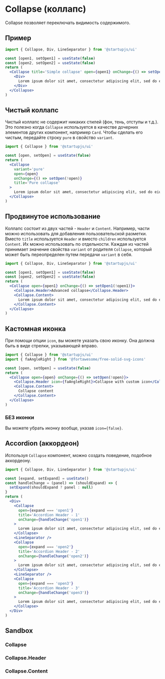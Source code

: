 
# Collapse (коллапс)

Collapse позволяет переключать видимость содержимого.

## Пример

```jsx
import { Collapse, Div, LineSeparator } from '@startupjs/ui'
```

```jsx example
const [open1, setOpen1] = useState(false)
const [open2, setOpen2] = useState(false)
return (
  <Collapse title='Simple collapse' open={open1} onChange={() => setOpen1(!open1)}>
    <Div>
      Lorem ipsum dolor sit amet, consectetur adipiscing elit, sed do eiusmod tempor incididunt ut labore et dolore magna aliqua. Ut enim ad minim veniam, quis nostrud exercitation ullamco laboris nisi ut aliquip ex ea commodo consequat. Duis aute irure dolor in reprehenderit in voluptate velit esse cillum dolore eu fugiat nulla pariatur. Excepteur sint occaecat cupidatat non proident, sunt in culpa qui officia deserunt mollit anim id est laborum
    </Div>
  </Collapse>
)
```

## Чистый коллапс

Чистый коллапс не содержит никаких стилей (фон, тень, отступы и т.д.). Это полезно когда `Collapse` используется в качестве дочерних элементов других компонент, например `Card`. Чтобы сделать его чистым, передайте строку `pure` в свойство `variant`.

```jsx
import { Collapse } from '@startupjs/ui'
```

```jsx example
const [open, setOpen] = useState(false)
return (
  <Collapse
    variant='pure'
    open={open}
    onChange={() => setOpen(!open)}
    title='Pure collapse'
  >
    Lorem ipsum dolor sit amet, consectetur adipiscing elit, sed do eiusmod tempor incididunt ut labore et dolore magna aliqua. Ut enim ad minim veniam, quis nostrud exercitation ullamco laboris nisi ut aliquip ex ea commodo consequat. Duis aute irure dolor in reprehenderit in voluptate velit esse cillum dolore eu fugiat nulla pariatur. Excepteur sint occaecat cupidatat non proident, sunt in culpa qui officia deserunt mollit anim id est laborum
  </Collapse>
)
```

## Продвинутое использование

Коллапс состоит из двух частей - `Header` и `Content`. Например, части можно использовать для добавления пользовательской разметки. Вместо `title` используется `Header` и вместо `children` используется `Content`. Их можно использовать по отдельности. Каждая из частей принимает значение свойства `variant` от родителя `Collapse`, который может быть переопределен путем передачи `variant` в себя.

```jsx
import { Collapse, Div, LineSeparator } from '@startupjs/ui'
```

```jsx example
const [open1, setOpen1] = useState(false)
const [open2, setOpen2] = useState(false)
return (
  <Collapse open={open1} onChange={() => setOpen1(!open1)}>
    <Collapse.Header>Advanced collapse</Collapse.Header>
    <Collapse.Content>
      Lorem ipsum dolor sit amet, consectetur adipiscing elit, sed do eiusmod tempor incididunt ut labore et dolore magna aliqua. Ut enim ad minim veniam, quis nostrud exercitation ullamco laboris nisi ut aliquip ex ea commodo consequat. Duis aute irure dolor in reprehenderit in voluptate velit esse cillum dolore eu fugiat nulla pariatur. Excepteur sint occaecat cupidatat non proident, sunt in culpa qui officia deserunt mollit anim id est laborum
    </Collapse.Content>
  </Collapse>
)
```

## Кастомная иконка

При помощи опции `icon`, вы можете указать свою иконку. Она должна быть в виде стрелки, указывающей вправо.

```jsx
import { Collapse } from '@startupjs/ui'
import { faAngleRight } from '@fortawesome/free-solid-svg-icons'
```

```jsx example
const [open, setOpen] = useState(false)
return (
  <Collapse open={open} onChange={() => setOpen(!open)}>
    <Collapse.Header icon={faAngleRight}>Collapse with custom icon</Collapse.Header>
    <Collapse.Content>
      Collapse content
    </Collapse.Content>
  </Collapse>
)
```

### БЕЗ иконки

Вы можете убрать иконку вообще, указав `icon={false}`.

## Accordion (аккордеон)

Используя `Collapse` компонент, можно создать поведение, подобное аккордеону.

```jsx
import { Collapse, Div, LineSeparator } from '@startupjs/ui'
```

```jsx example
const [expand, setExpand] = useState()
const handleChange = (panel) => (shouldExpand) => {
  setExpand(shouldExpand ? panel : null)
}
return (
  <Div>
    <Collapse
      open={expand === 'open1'}
      title='Accordion Header - 1'
      onChange={handleChange('open1')}
    >
      Lorem ipsum dolor sit amet, consectetur adipiscing elit, sed do eiusmod tempor incididunt ut labore et dolore magna aliqua. Ut enim ad minim veniam, quis nostrud exercitation ullamco.
    </Collapse>
    <LineSeparator />
    <Collapse
      open={expand === 'open2'}
      title='Accordion Header - 2'
      onChange={handleChange('open2')}
    >
      Lorem ipsum dolor sit amet, consectetur adipiscing elit, sed do eiusmod tempor incididunt ut labore et dolore magna aliqua. Ut enim ad minim veniam, quis nostrud exercitation ullamco.
    </Collapse>
    <LineSeparator />
    <Collapse
      open={expand === 'open3'}
      title='Accordion Header - 3'
      onChange={handleChange('open3')}
    >
      Lorem ipsum dolor sit amet, consectetur adipiscing elit, sed do eiusmod tempor incididunt ut labore et dolore magna aliqua. Ut enim ad minim veniam, quis nostrud exercitation ullamco.
    </Collapse>
  </Div>
)
```

## Sandbox

### Collapse

<Sandbox Component={Collapse} />

### Collapse.Header

<Sandbox Component={Collapse.Header} />

### Collapse.Content

<Sandbox Component={Collapse.Content} />
